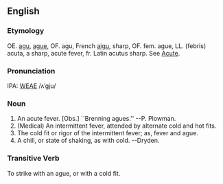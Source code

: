 ==English==
===Etymology===
OE. [[agu]], [[ague]], OF. agu, French [[aigu]], sharp, OF. fem. ague, LL. (febris) acuta, a sharp, acute fever, fr. Latin acutus sharp.  See [[Acute]].

===Pronunciation===
IPA: [[WEAE]] /ʌˈgju/

===Noun===
# An acute fever. [Obs.] ``Brenning agues.'' --P. Plowman.
# (Medical) An intermittent fever, attended by alternate cold and hot fits.
# The cold fit or rigor of the intermittent fever; as, fever and ague.
# A chill, or state of shaking, as with cold. --Dryden.


===Transitive Verb===
To strike with an ague, or with a cold fit.